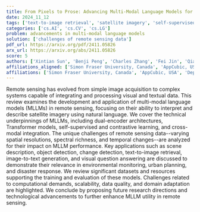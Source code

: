 ```yaml
---
title: From Pixels to Prose: Advancing Multi-Modal Language Models for Remote Sensing
date: 2024_11_12
tags: ['text-to-image retrieval', 'satellite imagery', 'self-supervised learning', 'scene description', 'urban planning', 'contrastive learning', 'image-to-text generation', 'Transformer models', 'environmental monitoring', 'data quality', 'scalability', 'datasets', 'remote sensing', 'cross-modal integration', 'dual-encoder architectures', 'computational demands', 'object detection', 'multi-modal language models', 'disaster response', 'domain adaptation', 'visual question answering', 'change detection']
categories: ['cs.AI', 'cs.CV', 'cs.LG']
problem: advancements in multi-modal language models
solution: ['challenges of remote sensing data']
pdf_url: https://arxiv.org/pdf/2411.05826
arx_url: https://arxiv.org/abs/2411.05826
score: 5
authors: ['Xintian Sun', 'Benji Peng', 'Charles Zhang', 'Fei Jin', 'Qian Niu', 'Junyu Liu', 'Keyu Chen', 'Ming Li', 'Pohsun Feng', 'Ziqian Bi', 'Ming Liu', 'Yichao Zhang']
affiliations_aligned: ['Simon Fraser University, Canada', 'AppCubic, USA', 'AppCubic, USA', 'Depth LLC, USA', 'Kyoto University, Japan', 'Kyoto University, Japan', 'Georgia Institute of Technology, USA', 'Georgia Institute of Technology, USA', 'National Taiwan Normal University, ROC', 'Purdue University, USA', 'Purdue University, USA', 'The University of Texas at Dallas, USA']
affiliations: ['Simon Fraser University, Canada', 'AppCubic, USA', 'Depth LLC, USA', 'The University of Texas at Dallas, USA', 'Purdue University, USA', 'National Taiwan Normal University, ROC', 'Kyoto University, Japan', 'Georgia Institute of Technology, USA']
---
```



Remote sensing has evolved from simple image acquisition to complex systems capable of integrating and processing visual and textual data. This review examines the development and application of multi-modal language models (MLLMs) in remote sensing, focusing on their ability to interpret and describe satellite imagery using natural language. We cover the technical underpinnings of MLLMs, including dual-encoder architectures, Transformer models, self-supervised and contrastive learning, and cross-modal integration. The unique challenges of remote sensing data--varying spatial resolutions, spectral richness, and temporal changes--are analyzed for their impact on MLLM performance. Key applications such as scene description, object detection, change detection, text-to-image retrieval, image-to-text generation, and visual question answering are discussed to demonstrate their relevance in environmental monitoring, urban planning, and disaster response. We review significant datasets and resources supporting the training and evaluation of these models. Challenges related to computational demands, scalability, data quality, and domain adaptation are highlighted. We conclude by proposing future research directions and technological advancements to further enhance MLLM utility in remote sensing.